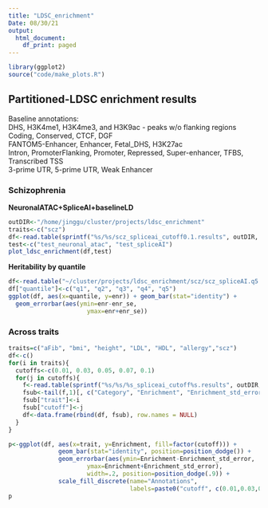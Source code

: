 ```yaml
---
title: "LDSC_enrichment"
Date: 08/30/21
output:
  html_document:
    df_print: paged
---
```

```r
library(ggplot2)
source("code/make_plots.R")
```

## Partitioned-LDSC enrichment results
Baseline annotations:  
DHS, H3K4me1, H3K4me3, and H3K9ac - peaks w/o flanking regions 
Coding, Conserved, CTCF, DGF   
FANTOM5-Enhancer, Enhancer, Fetal_DHS, H3K27ac    
Intron, PromoterFlanking, Promoter, Repressed, Super-enhancer, TFBS, Transcribed TSS    
3-prime UTR, 5-prime UTR, Weak Enhancer    

### Schizophrenia  
**NeuronalATAC+SpliceAI+baselineLD**
```r
outDIR<-"/home/jinggu/cluster/projects/ldsc_enrichment"
traits<-c("scz")
df<-read.table(sprintf("%s/%s/scz_spliceai_cutoff0.1.results", outDIR, traits[1]), header=T)
test<-c("test_neuronal_atac", "test_spliceAI")
plot_ldsc_enrichment(df,test)
```
**Heritability by quantile**
```r
df<-read.table("~/cluster/projects/ldsc_enrichment/scz/scz_spliceAI.q5.txt", header=T)
df["quantile"]<-c("q1", "q2", "q3", "q4", "q5")
ggplot(df, aes(x=quantile, y=enr)) + geom_bar(stat="identity") + 
  geom_errorbar(aes(ymin=enr-enr_se,
                      ymax=enr+enr_se))
```


### Across traits

```r
traits=c("aFib", "bmi", "height", "LDL", "HDL", "allergy","scz")
df<-c()
for(i in traits){
  cutoffs<-c(0.01, 0.03, 0.05, 0.07, 0.1)
  for(j in cutoffs){
    f<-read.table(sprintf("%s/%s/%s_spliceai_cutoff%s.results", outDIR,i,i,j), header =T)
    fsub<-tail(f,1)[, c("Category", "Enrichment", "Enrichment_std_error")]
    fsub["trait"]<-i
    fsub["cutoff"]<-j
    df<-data.frame(rbind(df, fsub), row.names = NULL)
  }
}

p<-ggplot(df, aes(x=trait, y=Enrichment, fill=factor(cutoff))) + 
              geom_bar(stat="identity", position=position_dodge()) +
              geom_errorbar(aes(ymin=Enrichment-Enrichment_std_error,
                      ymax=Enrichment+Enrichment_std_error),
                      width=.2, position=position_dodge(.9)) + 
              scale_fill_discrete(name="Annotations", 
                                  labels=paste0("cutoff", c(0.01,0.03,0.05,0.07,0.1)))
p
```



